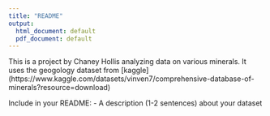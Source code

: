 ```yaml
---
title: "README"
output:
  html_document: default
  pdf_document: default
---
```

This is a project by Chaney Hollis analyzing data on various minerals. It uses the geogology dataset from [kaggle] (https://www.kaggle.com/datasets/vinven7/comprehensive-database-of-minerals?resource=download)

Include in your README:
- A description (1-2 sentences) about your dataset